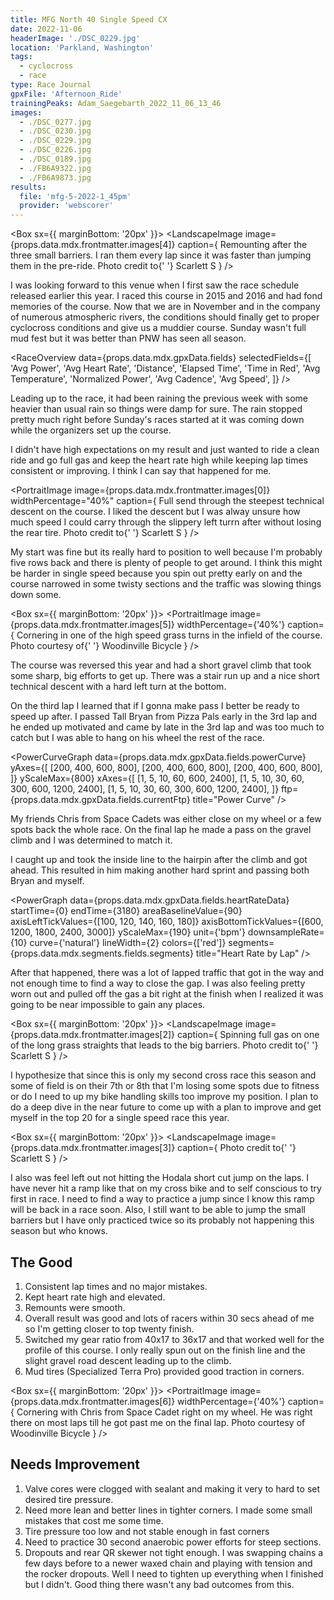 ```yaml
---
title: MFG North 40 Single Speed CX
date: 2022-11-06
headerImage: './DSC_0229.jpg'
location: 'Parkland, Washington'
tags:
  - cyclocross
  - race
type: Race Journal
gpxFile: 'Afternoon_Ride'
trainingPeaks: Adam_Saegebarth_2022_11_06_13_46
images:
  - ./DSC_0277.jpg
  - ./DSC_0230.jpg
  - ./DSC_0229.jpg
  - ./DSC_0226.jpg
  - ./DSC_0189.jpg
  - ./FB6A9322.jpg
  - ./FB6A9873.jpg
results:
  file: 'mfg-5-2022-1_45pm'
  provider: 'webscorer'
---
```


<Box sx={{ marginBottom: '20px' }}>
  <LandscapeImage
    image={props.data.mdx.frontmatter.images[4]}
    caption={
      <Text>
        Remounting after the three small barriers. I ran them every lap since it
        was faster than jumping them in the pre-ride. Photo credit to{' '}
        <Link href="https://www.strava.com/athletes/41502563?oq=scarlett">
          Scarlett S
        </Link>
      </Text>
    }
  />
</Box>

I was looking forward to this venue when I first saw the race schedule released earlier this year. I raced this course in 2015 and 2016 and had fond memories of the course. Now that we are in November and in the company of numerous atmospheric rivers, the conditions should finally get to proper cyclocross conditions and give us a muddier course. Sunday wasn't full mud fest but it was better than PNW has seen all season.

<RaceOverview
  data={props.data.mdx.gpxData.fields}
  selectedFields={[
    'Avg Power',
    'Avg Heart Rate',
    'Distance',
    'Elapsed Time',
    'Time in Red',
    'Avg Temperature',
    'Normalized Power',
    'Avg Cadence',
    'Avg Speed',
  ]}
/>

Leading up to the race, it had been raining the previous week with some heavier than usual rain so things were damp for sure. The rain stopped pretty much right before Sunday's races started at it was coming down while the organizers set up the course.

I didn't have high expectations on my result and just wanted to ride a clean ride and go full gas and keep the heart rate high while keeping lap times consistent or improving. I think I can say that happened for me.

<PortraitImage
  image={props.data.mdx.frontmatter.images[0]}
  widthPercentage="40%"
  caption={
    <Text>
      Full send through the steepest technical descent on the course. I liked
      the descent but I was alway unsure how much speed I could carry through
      the slippery left turrn after without losing the rear tire. Photo credit
      to{' '}
      <Link href="https://www.strava.com/athletes/41502563?oq=scarlett">
        Scarlett S
      </Link>
    </Text>
  }
/>

My start was fine but its really hard to position to well because I'm probably five rows back and there is plenty of people to get around. I think this might be harder in single speed because you spin out pretty early on and the course narrowed in some twisty sections and the traffic was slowing things down some.

<Box sx={{ marginBottom: '20px' }}>
  <PortraitImage
    image={props.data.mdx.frontmatter.images[5]}
    widthPercentage={'40%'}
    caption={
      <Text>
        Cornering in one of the high speed grass turns in the infield of the
        course. Photo courtesy of{' '}
        <Link href="http://woodinvillebicycle.com">Woodinville Bicycle</Link>
      </Text>
    }
  />
</Box>

The course was reversed this year and had a short gravel climb that took some sharp, big efforts to get up. There was a stair run up and a nice short technical descent with a hard left turn at the bottom.

<Divider />
<RaceResults
  data={props.data.mdx.results.fields.data}
  numbersToHighlight={[0, 1, 2, 5, 24, 25, 26]}
  distance={props.data.mdx.gpxData.fields.distance}
  racerName="Adam Saegebarth"
/>
<Divider />

On the third lap I learned that if I gonna make pass I better be ready to speed up after. I passed Tall Bryan from Pizza Pals early in the 3rd lap and he ended up motivated and came by late in the 3rd lap and was too much to catch but I was able to hang on his wheel the rest of the race.

<PowerCurveGraph
  data={props.data.mdx.gpxData.fields.powerCurve}
  yAxes={[
    [200, 400, 600, 800],
    [200, 400, 600, 800],
    [200, 400, 600, 800],
  ]}
  yScaleMax={800}
  xAxes={[
    [1, 5, 10, 60, 600, 2400],
    [1, 5, 10, 30, 60, 300, 600, 1200, 2400],
    [1, 5, 10, 30, 60, 300, 600, 1200, 2400],
  ]}
  ftp={props.data.mdx.gpxData.fields.currentFtp}
  title="Power Curve"
/>

My friends Chris from Space Cadets was either close on my wheel or a few spots back the whole race. On the final lap he made a pass on the gravel climb and I was determined to match it.

<PowerBreakdown
  powerZoneBuckets={props.data.mdx.gpxData.fields.powerZoneBuckets}
  powerZones={props.data.mdx.gpxData.fields.powerZones}
/>

I caught up and took the inside line to the hairpin after the climb and got ahead. This resulted in him making another hard sprint and passing both Bryan and myself.

<PowerGraph
  data={props.data.mdx.gpxData.fields.heartRateData}
  startTime={0}
  endTime={3180}
  areaBaselineValue={90}
  axisLeftTickValues={[100, 120, 140, 160, 180]}
  axisBottomTickValues={[600, 1200, 1800, 2400, 3000]}
  yScaleMax={190}
  unit={'bpm'}
  downsampleRate={10}
  curve={'natural'}
  lineWidth={2}
  colors={['red']}
  segments={props.data.mdx.segments.fields.segments}
  title="Heart Rate by Lap"
/>

After that happened, there was a lot of lapped traffic that got in the way and not enough time to find a way to close the gap. I was also feeling pretty worn out and pulled off the gas a bit right at the finish when I realized it was going to be near impossible to gain any places.

<Box sx={{ marginBottom: '20px' }}>
  <LandscapeImage
    image={props.data.mdx.frontmatter.images[2]}
    caption={
      <Text>
        Spinning full gas on one of the long grass straights that leads to the
        big barriers. Photo credit to{' '}
        <Link href="https://www.strava.com/athletes/41502563?oq=scarlett">
          Scarlett S
        </Link>
      </Text>
    }
  />
</Box>

I hypothesize that since this is only my second cross race this season and some of field is on their 7th or 8th that I'm losing some spots due to fitness or do I need to up my bike handling skills too improve my position. I plan to do a deep dive in the near future to come up with a plan to improve and get myself in the top 20 for a single speed race this year.

<Box sx={{ marginBottom: '20px' }}>
  <LandscapeImage
    image={props.data.mdx.frontmatter.images[3]}
    caption={
      <Text>
        Photo credit to{' '}
        <Link href="https://www.strava.com/athletes/41502563?oq=scarlett">
          Scarlett S
        </Link>
      </Text>
    }
  />
</Box>

I also was feel left out not hitting the Hodala short cut jump on the laps. I have never hit a ramp like that on my cross bike and to self conscious to try first in race. I need to find a way to practice a jump since I know this ramp will be back in a race soon. Also, I still want to be able to jump the small barriers but I have only practiced twice so its probably not happening this season but who knows.

<Divider />
<MatchesBurned data={props.data.mdx.gpxData.fields.matchesBurned} />
<Divider sx={{ marginBottom: '20px' }} />

## The Good

1. Consistent lap times and no major mistakes.
2. Kept heart rate high and elevated.
3. Remounts were smooth.
4. Overall result was good and lots of racers within 30 secs ahead of me so I'm getting closer to top twenty finish.
5. Switched my gear ratio from 40x17 to 36x17 and that worked well for the profile of this course. I only really spun out on the finish line and the slight gravel road descent leading up to the climb.
6. Mud tires (Specialized Terra Pro) provided good traction in corners.

<Box sx={{ marginBottom: '20px' }}>
  <PortraitImage
    image={props.data.mdx.frontmatter.images[6]}
    widthPercentage={'40%'}
    caption={
      <Text>
        Cornering with Chris from Space Cadet right on my wheel. He was right
        there on most laps till he got past me on the final lap. Photo courtesy
        of <Link href="http://woodinvillebicycle.com">Woodinville Bicycle</Link>
      </Text>
    }
  />
</Box>

## Needs Improvement

1. Valve cores were clogged with sealant and making it very to hard to set desired tire pressure.
2. Need more lean and better lines in tighter corners. I made some small mistakes that cost me some time.
3. Tire pressure too low and not stable enough in fast corners
4. Need to practice 30 second anaerobic power efforts for steep sections.
5. Dropouts and rear QR skewer not tight enough. I was swapping chains a few days before to a newer waxed chain and playing with tension and the rocker dropouts. Well I need to tighten up everything when I finished but I didn't. Good thing there wasn't any bad outcomes from this.
